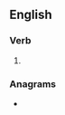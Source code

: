 ==English==

===Verb===
{{head|en|verb form}}

# {{en-third-person singular of|ahem}}

===Anagrams===
* {{anagrams|en|a=aehms|Hames|Shema|haems|hames|heams|shame}}
